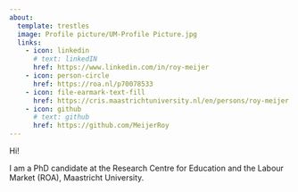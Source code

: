 ```yaml
---
about: 
  template: trestles
  image: Profile picture/UM-Profile Picture.jpg
  links: 
    - icon: linkedin
      # text: linkedIN
      href: https://www.linkedin.com/in/roy-meijer
    - icon: person-circle
      href: https://roa.nl/p70078533
    - icon: file-earmark-text-fill
      href: https://cris.maastrichtuniversity.nl/en/persons/roy-meijer
    - icon: github
      # text: github
      href: https://github.com/MeijerRoy
---
```


Hi!

I am a PhD candidate at the Research Centre for Education and the Labour Market (ROA), Maastricht University.
